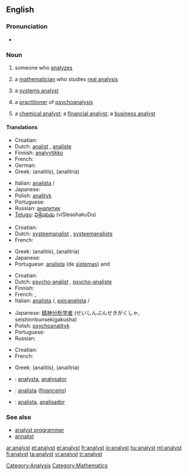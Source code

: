 ==English==

===Pronunciation===
* {{audio|en-us-analyst.ogg|Audio (US)}}

===Noun===
{{en-noun}}

# someone who [[analyze]]s
# {{mathematics}} a [[mathematician]] who studies [[real analysis]]
# {{computing}} a [[systems analyst]]
# {{psychiatry}} a [[practitioner]] of [[psychoanalysis]]
# a [[chemical analyst]]; a [[financial analyst]]; a [[business analyst]]

====Translations====
{{trans-top|person who analyzes}}
* Croatian: {{t-|hr|analitičar|m}}
* Dutch: [[analist]] {{m}}, [[analiste]] {{f}}
* Finnish: [[analyytikko]]
* French: {{t+|fr|analyste|m}}
* German: {{t+|de|Analytiker|m}}
* Greek: {{t|el|αναλυτής|m|sc=Grek}} (analitís), {{t|el|αναλύτρια|f|sc=Grek}} (analítria)
{{trans-mid}}
* Italian: [[analista]] {{m}}/{{f}}
* Japanese: {{t+|ja|アナリスト|tr=anarisuto|sc=Jpan}}
* Polish: [[analityk]] {{m}}
* Portuguese: {{t-|pt|analista|m}}
* Russian: [[аналитик]] {{m}}
* [[Telugu]]: [[విశ్లేషకుడు]] (viSleashakuDu) {{m}}
{{trans-bottom}}

{{trans-top|systems analyst}}
* Croatian: {{t-|hr|analitičar|m}}
* Dutch: [[systeemanalist]] {{m}}, [[systeemanaliste]] {{f}}
* French: {{t+|fr|analyste|m}}
{{trans-mid}}
* Greek: {{t|el|αναλυτής|m|sc=Grek}} (analitís), {{t|el|αναλύτρια|f|sc=Grek}} (analítria)
* Japanese: {{t-|ja|システムアナリスト|tr=shisutemu anarisuto|sc=Jpan}}
* Portuguese: [[analista]] (de [[sistemas]]) {{m}} and {{f}}
{{trans-bottom}}

{{trans-top|psychoanalysis practitioner}}
* Croatian: {{t-|hr|psihoanalitičar|m}}
* Dutch: [[psycho-analist]] {{m}}, [[psycho-analiste]] {{f}}
* Finnish: {{t+|fi|psykoanalyytikko}}
* French: {{t+|fr|analyste|m}}, {{t-|fr|psychanalyste|m}}
* Italian: [[analista]] {{m}}/{{f}}, [[psicanalista]] {{m}}/{{f}}
{{trans-mid}}
* Japanese: [[精神分析学者]] (せいしんぶんせきがくしゃ, seishinnbunsekigakusha)
* Polish: [[psychoanalityk]] {{m}}
* Portuguese: {{t-|pt|psicanalista|m}}
* Russian: {{t+|ru|психиатр|m|sc=Cyrl}}
{{trans-bottom}}

{{trans-top|chemical, financial or business analyst}}
* Croatian: {{t-|hr|analitičar|m}}
* French: {{t+|fr|analyste|m}}
{{trans-mid}}
* Greek: {{t|el|αναλυτής|m|sc=Grek}} (analitís), {{t|el|αναλύτρια|f|sc=Grek}} (analítria)
{{trans-bottom}}

{{checktrans}}
{{trans-top|Translations to be categorised}}
* {{ttbc|Interlingua}}: [[analysta]], [[analysator]]
* {{ttbc|Portuguese}}: [[analista]] ([[financeiro]]) {{m}}
{{trans-mid}}
* {{ttbc|Spanish}}: [[analista]], [[analisador]]
{{trans-bottom}}

===See also===
* [[analyst programmer]]
* [[annalist]]

[[Category:Analysis]]
[[Category:Mathematics]]

[[ar:analyst]]
[[et:analyst]]
[[el:analyst]]
[[fr:analyst]]
[[io:analyst]]
[[hu:analyst]]
[[ml:analyst]]
[[fi:analyst]]
[[ta:analyst]]
[[vi:analyst]]
[[tr:analyst]]